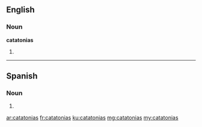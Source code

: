 ==English==

===Noun===
'''catatonias'''

# {{plural of|catatonia}}

----

==Spanish==

===Noun===
{{head|es|noun form|g=f-p}}

# {{plural of|catatonia|lang=es|nocat=1}}

[[ar:catatonias]]
[[fr:catatonias]]
[[ku:catatonias]]
[[mg:catatonias]]
[[my:catatonias]]